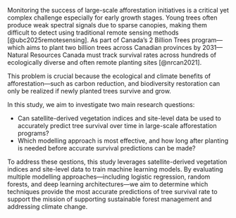 Monitoring the success of large-scale afforestation initiatives is a critical yet complex challenge especially for early growth stages. Young trees often produce weak spectral signals due to sparse canopies, making them difficult to detect using traditional remote sensing methods [@ubc2025remotesensing]. As part of Canada’s 2 Billion Trees program—which aims to plant two billion trees across Canadian provinces by 2031—Natural Resources Canada must track survival rates across hundreds of ecologically diverse and often remote planting sites [@nrcan2021].

This problem is crucial because the ecological and climate benefits of afforestation—such as carbon reduction, and biodiversity restoration can only be realized if newly planted trees survive and grow. 

In this study, we aim to investigate two main research questions:

- Can satellite-derived vegetation indices and site-level data be used to accurately predict tree survival over time in large-scale afforestation programs? 
- Which modelling approach is most effective, and how long after planting is needed before accurate survival predictions can be made?

To address these qestions, this study leverages satellite-derived vegetation indices and site-level data to train machine learning models. By evaluating multiple modelling approaches—including logistic regression, random forests, and deep learning architectures—we aim to determine which techniques provide the most accurate predictions of tree survival rate to support the mission of supporting sustainable forest management and addressing climate change.
